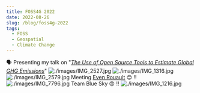 ```yaml
---
title: FOSS4G 2022
date: 2022-08-26
slug: /blog/foss4g-2022
tags:
  - FOSS
  - Geospatial
  - Climate Change
---
```

🗣️ Presenting my talk on "*[The Use of Open Source Tools to Estimate Global GHG Emissions](https://talks.osgeo.org/foss4g-2022/talk/R8FHVA/)*" 
![./images/IMG_2527.jpg](./images/IMG_2527.jpg)
![./images/IMG_1316.jpg](./images/IMG_1316.jpg)
![./images/IMG_2579.jpg](./images/IMG_2579.jpg)
Meeting [Even Rouault](https://twitter.com/evenrouault) 😊 !!
![./images/IMG_7796.jpg](./images/IMG_7796.jpg)
Team Blue Sky 😍 !!
![./images/IMG_1216.jpg](./images/IMG_1216.jpg)